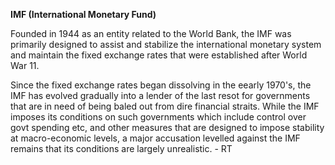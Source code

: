'''IMF (International Monetary Fund)'''


Founded in 1944 as an entity related to the World Bank, the IMF was primarily designed to assist and stabilize the international monetary system and maintain the fixed exchange rates that were established after World War 11.

Since the fixed exchange rates began dissolving in the eearly 1970's, the IMF has evolved gradually into a lender of the last resot for governments that are in need of being baled out from dire financial straits. While the IMF imposes its conditions on such governments which include control over govt spending etc, and other measures that are designed to impose stability at macro-economic levels, a major accusation levelled against the IMF remains that its conditions are largely unrealistic. - RT
